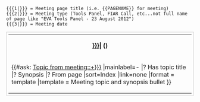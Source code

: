 <noinclude>
<pre>
{{{1|}}} = Meeting page title (i.e. {{PAGENAME}} for meeting)
{{{2|}}} = Meeting type (Tools Panel, FIAR Call, etc...not full name of page like "EVA Tools Panel - 23 August 2012")
{{{3|}}} = Meeting date
</pre>
</noinclude><includeonly><tr><td><table class="main-page-meeting-minutes-row" style="width:100%;padding:5px;border:1px solid #cccccc;margin:10px 0px 0px 0px;"><tr><th>'''[[{{{1|}}}|{{{2|}}}]]''' ({{{3|}}})</th></tr>
<tr><td>{{#ask: [[Topic from meeting::+]][[From page::{{{1|}}}]]
|mainlabel=-
|? Has topic title
|? Synopsis
|? From page
|sort=Index
|link=none
|format = template
|template = Meeting topic and synopsis bullet
}}</td></tr></table></td></tr></includeonly>